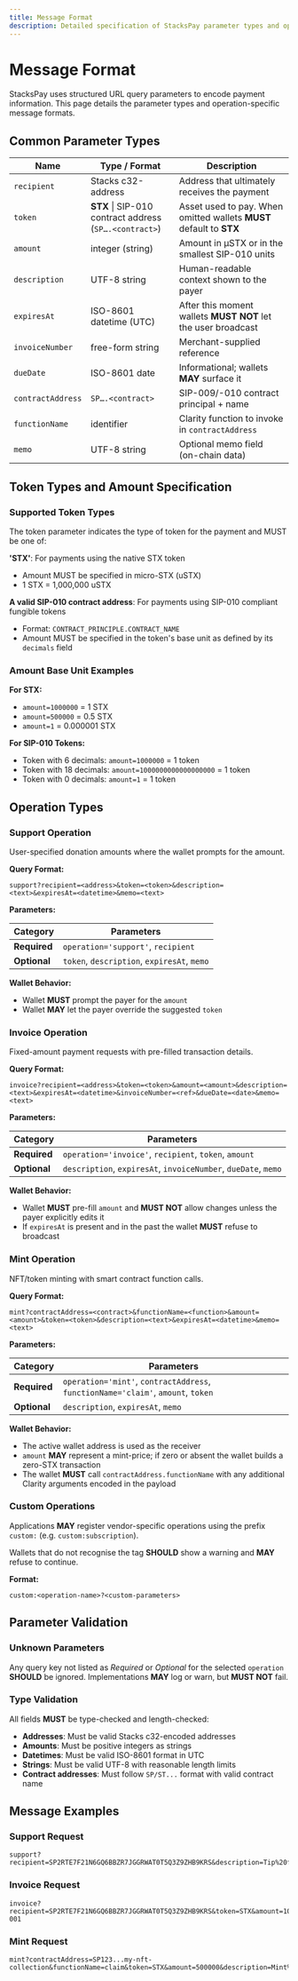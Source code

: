 ```yaml
---
title: Message Format
description: Detailed specification of StacksPay parameter types and operation formats.
---
```


# Message Format

StacksPay uses structured URL query parameters to encode payment information. This page details the parameter types and operation-specific message formats.

## Common Parameter Types

| Name | Type / Format | Description |
|------|---------------|-------------|
| `recipient` | Stacks c32-address | Address that ultimately receives the payment |
| `token` | **STX** \| SIP-010 contract address (`SP….<contract>`) | Asset used to pay. When omitted wallets **MUST** default to **STX** |
| `amount` | integer (string) | Amount in µSTX or in the smallest SIP-010 units |
| `description` | UTF-8 string | Human-readable context shown to the payer |
| `expiresAt` | ISO-8601 datetime (UTC) | After this moment wallets **MUST NOT** let the user broadcast |
| `invoiceNumber` | free-form string | Merchant-supplied reference |
| `dueDate` | ISO-8601 date | Informational; wallets **MAY** surface it |
| `contractAddress` | `SP….<contract>` | SIP-009/-010 contract principal + name |
| `functionName` | identifier | Clarity function to invoke in `contractAddress` |
| `memo` | UTF-8 string | Optional memo field (on-chain data) |

## Token Types and Amount Specification

### Supported Token Types

The token parameter indicates the type of token for the payment and MUST be one of:

**'STX'**: For payments using the native STX token
- Amount MUST be specified in micro-STX (uSTX)
- 1 STX = 1,000,000 uSTX

**A valid SIP-010 contract address**: For payments using SIP-010 compliant fungible tokens
- Format: `CONTRACT_PRINCIPLE.CONTRACT_NAME`
- Amount MUST be specified in the token's base unit as defined by its `decimals` field

### Amount Base Unit Examples

**For STX:**
- `amount=1000000` = 1 STX
- `amount=500000` = 0.5 STX
- `amount=1` = 0.000001 STX

**For SIP-010 Tokens:**
- Token with 6 decimals: `amount=1000000` = 1 token
- Token with 18 decimals: `amount=1000000000000000000` = 1 token
- Token with 0 decimals: `amount=1` = 1 token

## Operation Types

### Support Operation

User-specified donation amounts where the wallet prompts for the amount.

**Query Format:**
```
support?recipient=<address>&token=<token>&description=<text>&expiresAt=<datetime>&memo=<text>
```

**Parameters:**

| Category | Parameters |
|----------|------------|
| **Required** | `operation='support'`, `recipient` |
| **Optional** | `token`, `description`, `expiresAt`, `memo` |

**Wallet Behavior:**
- Wallet **MUST** prompt the payer for the `amount`
- Wallet **MAY** let the payer override the suggested `token`

### Invoice Operation

Fixed-amount payment requests with pre-filled transaction details.

**Query Format:**
```
invoice?recipient=<address>&token=<token>&amount=<amount>&description=<text>&expiresAt=<datetime>&invoiceNumber=<ref>&dueDate=<date>&memo=<text>
```

**Parameters:**

| Category | Parameters |
|----------|------------|
| **Required** | `operation='invoice'`, `recipient`, `token`, `amount` |
| **Optional** | `description`, `expiresAt`, `invoiceNumber`, `dueDate`, `memo` |

**Wallet Behavior:**
- Wallet **MUST** pre-fill `amount` and **MUST NOT** allow changes unless the payer explicitly edits it
- If `expiresAt` is present and in the past the wallet **MUST** refuse to broadcast

### Mint Operation

NFT/token minting with smart contract function calls.

**Query Format:**
```
mint?contractAddress=<contract>&functionName=<function>&amount=<amount>&token=<token>&description=<text>&expiresAt=<datetime>&memo=<text>
```

**Parameters:**

| Category | Parameters |
|----------|------------|
| **Required** | `operation='mint'`, `contractAddress`, `functionName='claim'`, `amount`, `token` |
| **Optional** | `description`, `expiresAt`, `memo` |

**Wallet Behavior:**
- The active wallet address is used as the receiver
- `amount` **MAY** represent a mint-price; if zero or absent the wallet builds a zero-STX transaction
- The wallet **MUST** call `contractAddress.functionName` with any additional Clarity arguments encoded in the payload

### Custom Operations

Applications **MAY** register vendor-specific operations using the prefix `custom:` (e.g. `custom:subscription`).

Wallets that do not recognise the tag **SHOULD** show a warning and **MAY** refuse to continue.

**Format:**
```
custom:<operation-name>?<custom-parameters>
```

## Parameter Validation

### Unknown Parameters

Any query key not listed as *Required* or *Optional* for the selected `operation` **SHOULD** be ignored. Implementations **MAY** log or warn, but **MUST NOT** fail.

### Type Validation

All fields **MUST** be type-checked and length-checked:

- **Addresses**: Must be valid Stacks c32-encoded addresses
- **Amounts**: Must be positive integers as strings
- **Datetimes**: Must be valid ISO-8601 format in UTC
- **Strings**: Must be valid UTF-8 with reasonable length limits
- **Contract addresses**: Must follow `SP/ST...` format with valid contract name

## Message Examples

### Support Request
```
support?recipient=SP2RTE7F21N6GQ6BBZR7JGGRWAT0T5Q3Z9ZHB9KRS&description=Tip%20for%20great%20content
```

### Invoice Request
```
invoice?recipient=SP2RTE7F21N6GQ6BBZR7JGGRWAT0T5Q3Z9ZHB9KRS&token=STX&amount=1000000&description=Coffee%20purchase&invoiceNumber=INV-001
```

### Mint Request
```
mint?contractAddress=SP123...my-nft-collection&functionName=claim&token=STX&amount=500000&description=Mint%20NFT%20%231234
```